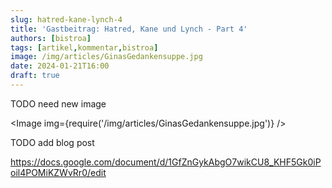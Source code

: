 ```yaml
---
slug: hatred-kane-lynch-4
title: 'Gastbeitrag: Hatred, Kane und Lynch - Part 4'
authors: [bistroa]
tags: [artikel,kommentar,bistroa]
image: /img/articles/GinasGedankensuppe.jpg
date: 2024-01-21T16:00
draft: true
---
```



TODO need new image

<Image img={require('/img/articles/GinasGedankensuppe.jpg')} />

<!--truncate-->

TODO add blog post


https://docs.google.com/document/d/1GfZnGykAbgO7wikCU8_KHF5Gk0iPoil4POMiKZWvRr0/edit
